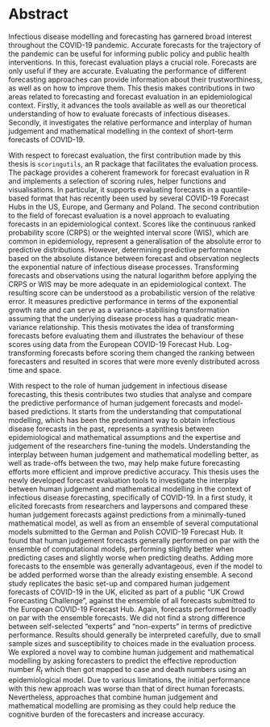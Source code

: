 \newgeometry{left=3cm, right=3cm, top = 5cm, bottom=5cm}

# Abstract {-}

Infectious disease modelling and forecasting has garnered broad interest throughout the COVID-19 pandemic. Accurate forecasts for the trajectory of the pandemic can be useful for informing public policy and public health interventions. 
In this, forecast evaluation plays a crucial role. Forecasts are only useful if they are accurate. Evaluating the performance of different forecasting approaches can provide information about their trustworthiness, as well as on how to improve them. This thesis makes contributions in two areas related to forecasting and forecast evaluation in an epidemiological context. Firstly, it advances the tools available as well as our theoretical understanding of how to evaluate forecasts of infectious diseases. Secondly, it investigates the relative performance and interplay of human judgement and mathematical modelling in the context of short-term forecasts of COVID-19.

With respect to forecast evaluation, the first contribution made by this thesis is `scoringutils`, an R package that facilitates the evaluation process. The package provides a coherent framework for forecast evaluation in R and implements a selection of scoring rules, helper functions and visualisations. In particular, it supports evaluating forecasts in a quantile-based format that has recently been used by several COVID-19 Forecast Hubs in the US, Europe, and Germany and Poland. 
The second contribution to the field of forecast evaluation is a novel approach to evaluating forecasts in an epidemiological context. Scores like the continuous ranked probability score (CRPS) or the weighted interval score (WIS), which are common in epidemiology, represent a generalisation of the absolute error to predictive distributions. However, determining predictive performance based on the absolute distance between forecast and observation neglects the exponential nature of infectious disease processes. Transforming forecasts and observations using the natural logarithm before applying the CRPS or WIS may be more adequate in an epidemiological context. The resulting score can be understood as a probabilistic version of the relative error. It measures predictive performance in terms of the exponential growth rate and can serve as a variance-stabilising transformation assuming that the underlying disease process has a quadratic mean-variance relationship. This thesis motivates the idea of transforming forecasts before evaluating them and illustrates the behaviour of these scores using data from the European COVID-19 Forecast Hub. Log-transforming forecasts before scoring them changed the ranking between forecasters and resulted in scores that were more evenly distributed across time and space. 

With respect to the role of human judgement in infectious disease forecasting, this thesis contributes two studies that analyse and compare the predictive performance of human judgement forecasts and model-based predictions. It starts from the understanding that computational modelling, which has been the predominant way to obtain infectious disease forecasts in the past, represents a synthesis between epidemiological and mathematical assumptions and the expertise and judgement of the researchers fine-tuning the models. Understanding the interplay between human judgement and mathematical modelling better, as well as trade-offs between the two, may help make future forecasting efforts more efficient and improve predictive accuracy. This thesis uses the newly developed forecast evaluation tools to investigate the interplay between human judgement and mathematical modelling in the context of infectious disease forecasting, specifically of COVID-19. In a first study, it elicited forecasts from researchers and laypersons and compared these human judgement forecasts against predictions from a minimally-tuned mathematical model, as well as from an ensemble of several computational models submitted to the German and Polish COVID-19 Forecast Hub. It found that human judgement forecasts generally performed on par with the ensemble of computational models, performing slightly better when predicting cases and slightly worse when predicting deaths. Adding more forecasts to the ensemble was generally advantageous, even if the model to be added performed worse than the already existing ensemble. A second study replicates the basic set-up and compared human judgement forecasts of COVID-19 in the UK, elicited as part of a public "UK Crowd Forecasting Challenge", against the ensemble of all forecasts submitted to the European COVID-19 Forecast Hub. Again, forecasts performed broadly on par with the ensemble forecasts. We did not find a strong difference between self-selected "experts" and "non-experts" in terms of predictive performance. Results should generally be interpreted carefully, due to small sample sizes and susceptibility to choices made in the evaluation process. We explored a novel way to combine human judgement and mathematical modelling by asking forecasters to predict the effective reproduction number $R_t$ which then got mapped to case and death numbers using an epidemiological model. Due to various limitations, the initial performance with this new approach was worse than that of direct human forecasts. Nevertheless, approaches that combine human judgement and mathematical modelling are promising as they could help reduce the cognitive burden of the forecasters and increase accuracy. 




\restoregeometry
